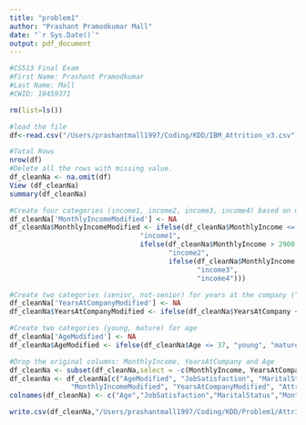 ```yaml
---
title: "problem1"
author: "Prashant Pramodkumar Mall"
date: "`r Sys.Date()`"
output: pdf_document
---
```


```r
#CS513 Final Exam
#First Name: Prashant Pramodkumar
#Last Name: Mall
#CWID: 10459371

rm(list=ls())

#load the file
df<-read.csv("/Users/prashantmall1997/Coding/KDD/IBM_Attrition_v3.csv",na.strings = '?')

#Total Rows
nrow(df)
#Delete all the rows with missing value.
df_cleanNa <- na.omit(df)
View (df_cleanNa)
summary(df_cleanNa)

#Create four categories (income1, income2, income3, income4) based on monthly income (“MonthlyIncome”)
df_cleanNa['MonthlyIncomeModified'] <- NA
df_cleanNa$MonthlyIncomeModified <- ifelse(df_cleanNa$MonthlyIncome <= 2900, 
                                "income1", 
                                ifelse(df_cleanNa$MonthlyIncome > 2900 & df_cleanNa$MonthlyIncome<=5000, 
                                       "income2",
                                       ifelse(df_cleanNa$MonthlyIncome > 5000 & df_cleanNa$MonthlyIncome<=8500, 
                                              "income3", 
                                              "income4")))

#Create two categories (senior, not-senior) for years at the company (“YearsAtCompany”)
df_cleanNa['YearsAtCompanyModified'] <- NA
df_cleanNa$YearsAtCompanyModified <- ifelse(df_cleanNa$YearsAtCompany <= 6, "not-senior", "senior")

#Create two categories (young, mature) for age
df_cleanNa['AgeModified'] <- NA
df_cleanNa$AgeModified <- ifelse(df_cleanNa$Age <= 37, "young", "mature")

#Drop the original columns: MonthlyIncome, YearsAtCompany and Age 
df_cleanNa <- subset(df_cleanNa,select = -c(MonthlyIncome, YearsAtCompany, Age))
df_cleanNa <- df_cleanNa[c("AgeModified", "JobSatisfaction", "MaritalStatus", 
               "MonthlyIncomeModified", "YearsAtCompanyModified", "Attrition")]
colnames(df_cleanNa) <- c("Age","JobSatisfaction","MaritalStatus","MonthlyIncome","YearsAtCompany","Attrition")

write.csv(df_cleanNa,"/Users/prashantmall1997/Coding/KDD/Problem1/Attrition_Modified.csv", row.names = FALSE)

```

